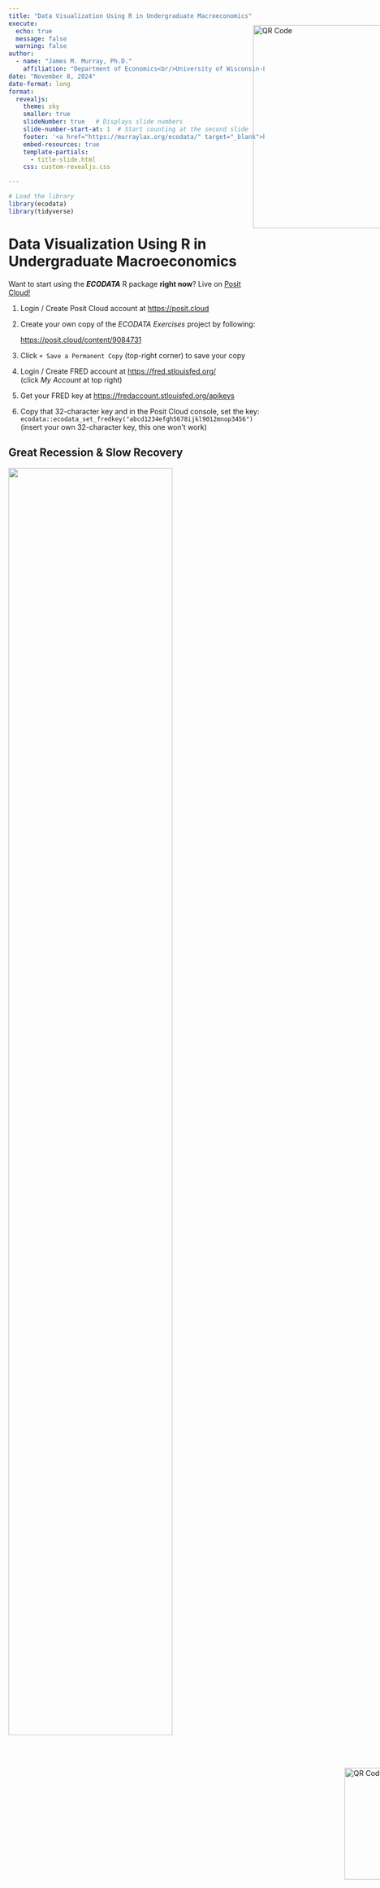 ```yaml
---
title: "Data Visualization Using R in Undergraduate Macroeconomics"
execute:
  echo: true
  message: false
  warning: false
author: 
  - name: "James M. Murray, Ph.D."
    affiliation: "Department of Economics<br/>University of Wisconsin-La Crosse<br/>Email: jmurray@uwlax.edu<p>St. Louis Fed Professors' Conference</p>"
date: "November 8, 2024"
date-format: long
format: 
  revealjs:
    theme: sky
    smaller: true
    slideNumber: true   # Displays slide numbers
    slide-number-start-at: 1  # Start counting at the second slide
    footer: '<a href="https://murraylax.org/ecodata/" target="_blank">https://murraylax.org/ecodata/</a>'
    embed-resources: true
    template-partials:
      - title-slide.html
    css: custom-revealjs.css

---
```


```r
# Load the library
library(ecodata)
library(tidyverse)
```

# Data Visualization Using R in Undergraduate Macroeconomics

Want to start using the ***ECODATA*** R package **right now**? Live on <a href="https://posit.cloud/content/9084731" target="_blank">Posit Cloud!</a>

  1. Login / Create Posit Cloud account at <a href="https://posit.cloud" target="_blank">https://posit.cloud</a>
  
  1. Create your own copy of the *ECODATA Exercises* project by following: <p><a href="https://posit.cloud/content/9084731" target="_blank">https://posit.cloud/content/9084731</a></p>
  
  1. Click `+ Save a Permanent Copy` (top-right corner) to save your copy
  
  1. Login / Create FRED account at <a href="https://fred.stlouisfed.org/" target="_blank">https://fred.stlouisfed.org/</a><br/>(click *My Account* at top right)

  1. Get your FRED key at <a href="https://fredaccount.stlouisfed.org/apikeys" target="_blank">https://fredaccount.stlouisfed.org/apikeys</a>
  
  1. Copy that 32-character key and in the Posit Cloud console, set the key:<br/>
  `ecodata::ecodata_set_fredkey("abcd1234efgh5678ijkl9012mnop3456")`<br/>
  (insert your own 32-character key, this one won't work)

<div style="position:absolute; bottom:230px; right:-150px;">
  <img src="qrcode.png" width="220" alt="QR Code">
</div>

## Great Recession & Slow Recovery

::: {layout-ncol=2}

![](./fred-bad.png){width=80%}

![](./wb-bad-1.png){width=50%}

![](./fred-bad-2.png){width=80%}

![](./wb-bad-2.png){width=50%}

:::

<div style="position:absolute; bottom:110px; right:-135px;">
  <img src="logo.png" width="120" alt="QR Code"><br/>
</div>
<div style="position:absolute; bottom:-55px; right:-150px;">
  <img src="qrcode.png" width="150" alt="QR Code"><br/>
</div>

## The Good, The Bad, and the Ugly

<div style="position:absolute; top:90px; right:-150px;">
  <img src="gbu-flop.png" width="400" alt="QR Code">
</div>
<br/>

### The Good:

  - Student explored data on both FRED and World Bank Data
  
  - Student picked relevant variables, explained it correctly
  
  - Cogent international comparisons of the great recession <br/><br/>

### The Bad:

  - Great interactive data tools can make for poor presentation visual aids
  
  - Time consuming to reproduce - Return to website, select features and time periods, download image, etc.<br/><br/>

### The Ugly:

  - Inconsistent style across FRED and World Bank Data graphs
  
  - Very difficult to see much of the text

<div style="position:absolute; bottom:110px; right:-135px;">
  <img src="logo.png" width="120" alt="QR Code"><br/>
</div>
<div style="position:absolute; bottom:-55px; right:-150px;">
  <img src="qrcode.png" width="150" alt="QR Code"><br/>
</div>

## Introducing the *ECODATA* R Package

  - I created an R package, ***ecodata***, to facilitate visualizing data in undergraduate macroeconomics courses
  
  - Designed for students and novices in R, statistics, and data analysis
  
  - Wrapper for the ***fredr***, ***wbstats***, and ***ggplot2*** packages
  
  - Makes it easy to:
  
    - Download data from Federal Reserve Economic Data (FRED) and World Bank Data
    
    - Produce professional-quality data visualizations
    
    - View descriptions of the data
    
    - Cite sources
    
  - Do everything with 3-4 lines of code
  
  - **Not a substitute** for *fredr*, *wbstats*, or *ggplot2*, nor for exploring data and using interactive tools in FRED and World Bank Data
  
<a href="https://posit.cloud/content/9084731" target="_blank"><strong>Let's Try It Out!</strong></a>
    
<div style="position:absolute; bottom:110px; right:-135px;">
  <img src="logo.png" width="120" alt="QR Code"><br/>
</div>
<div style="position:absolute; bottom:-55px; right:-150px;">
  <img src="qrcode.png" width="150" alt="QR Code"><br/>
</div>

## Fast Example: Two Lines of Code

```r
mydata <- get_ecodata("https://fred.stlouisfed.org/series/MORTGAGE30US")
ggplot_ecodata_ts(mydata, title = "Mortgage Interest Rate - Fixed Rate 30-Year", plot.recessions = TRUE)
```

<div style="position:absolute; bottom:110px; right:-135px;">
  <img src="logo.png" width="120" alt="QR Code"><br/>
</div>
<div style="position:absolute; bottom:-55px; right:-150px;">
  <img src="qrcode.png" width="150" alt="QR Code"><br/>
</div>

## Student Example: Fetch the Data

```r
# Identify what variables I want
# Includes both FRED and World Bank Data sources
variable_sources <- c(
  "https://fred.stlouisfed.org/series/UNRATE",
  "https://fred.stlouisfed.org/series/AURUKM",
  "https://data.worldbank.org/indicator/FP.CPI.TOTL.ZG?locations=US",
  "https://data.worldbank.org/indicator/FP.CPI.TOTL.ZG?locations=GB"
)

# Optionally, provide my own names for the variables
variable_names <- c(
  "Unemployment Rate: United States",
  "Unemployment Rate: United Kingdom",
  "Inflation Rate: United States",
  "Inflation Rate: United Kingdom"
)

# Fetch the data 
mydata <- get_ecodata(variable_sources, variable_names)

# Get only Great Recession + Recovery
mydata <- mydata |>
  filter(Date >= "2007-01-01" & Date <= "2016-12-31")
```

<div style="position:absolute; bottom:110px; right:-135px;">
  <img src="logo.png" width="120" alt="QR Code"><br/>
</div>
<div style="position:absolute; bottom:-55px; right:-150px;">
  <img src="qrcode.png" width="150" alt="QR Code"><br/>
</div>

## Student Example: Plot the Data

```r
ggplot_ecodata_facet(mydata, 
                     ncol = 2, 
                     title = "Unemployment and Inflation in U.S. and U.K.",
                     plot.recession = TRUE)
```

<div style="position:absolute; bottom:110px; right:-135px;">
  <img src="logo.png" width="120" alt="QR Code"><br/>
</div>
<div style="position:absolute; bottom:-55px; right:-150px;">
  <img src="qrcode.png" width="150" alt="QR Code"><br/>
</div>

## Student Example: Data Description

```r
ecodata_description_table(mydata)
```

<div class="scrollable-table">
```r
ecodata_description_table(mydata)
```
</div>

<div style="position:absolute; bottom:110px; right:-135px;">
  <img src="logo.png" width="120" alt="QR Code"><br/>
</div>
<div style="position:absolute; bottom:-55px; right:-150px;">
  <img src="qrcode.png" width="150" alt="QR Code"><br/>
</div>

## Data for All U.S. States

```r
unemployed <- get_ecodata_allstates_fred("https://fred.stlouisfed.org/series/MOUR")
ggplot_ecodata_bar(unemployed,
                   plot_at = "2020-04-01",
                   highest = 10, 
                   highlight = "Illinois",
                   title = "States with Highest Unemployment Rates During COVID")
```


## Documentation 

  - All the documentation: <a href="https://murraylax.org/ecodata/" target="_blank"><strong>https://murraylax.org/ecodata/</strong></a>

  - <a href="https://murraylax.org/ecodata/getting-started.html" target="_blank"><strong>Getting Started Guide</strong></a>

      - Walks through many of the most common uses of the package. 
      
      - Download data for multiple states or countries with ease
      
      - Plots with multiple variables, bar plots
      
      - Data transformations, computing new quantities

  - <a href="https://murraylax.org/ecodata/manual/reference/" target="_blank"><strong>Full reference manual</strong></a>
  
  - Instructional Vignettes
  
      - Focus is learning *macroeconomics*, using data
  
      - Worked-out examples using the package to explore macroeconomic principles

<div style="position:absolute; bottom:110px; right:-135px;">
  <img src="logo.png" width="120" alt="QR Code"><br/>
</div>
<div style="position:absolute; bottom:-55px; right:-150px;">
  <img src="qrcode.png" width="150" alt="QR Code"><br/>
</div>

## Why Scripting Languages?

::: {.columns}

:::: {.column width="57%"}

  - Reproducible: The code is the set of instructions for what you created
  
  - Efficient: Difficult to make the first graph, but it's easy to make the 2nd and 100th graphs!
  
  - Flexible: Can easily change the data, the graph, the labels, etc.
  
::::

:::: {.column width="40%"}

![](./computer.png){width=100%}

::::

:::

  - Used in other courses: R is used in econometrics, statistics, data science, etc.

  - Used in industry, even among those who are not data scientists
  
  - Even more important / relevant with AI
  
    -   AI assistance makes coding more accessible
    
    -   Verification and reproducibility is key with AI-generated content


<div style="position:absolute; bottom:110px; right:-135px;">
  <img src="logo.png" width="120" alt="QR Code"><br/>
</div>
<div style="position:absolute; bottom:-55px; right:-150px;">
  <img src="qrcode.png" width="150" alt="QR Code"><br/>
</div>

## Why Avoid Scripting Languages? 

::: {.columns}

:::: {.column width="57%"}

  - Steep learning curve
  
  - Easy to do the hard things, *but hard to do the easy things*
  
  - ***This is Principles of Macroeconomics, not what I signed up for!*** 

::::

:::: {.column width="40%"}

![](./frustrated.png){width=100%}

::::

:::


**ECODATA Package**

  - Gentle learning curve!
  
  - Easy to do easy things
  
  - Use simple reproducible code to ***analyze macroeconomics principles*** 

<div style="position:absolute; bottom:110px; right:-135px;">
  <img src="logo.png" width="120" alt="QR Code"><br/>
</div>
<div style="position:absolute; bottom:-55px; right:-150px;">
  <img src="qrcode.png" width="150" alt="QR Code"><br/>
</div>

## Why *ECODATA* for Principles of Macroeconomics?

  - Data visualization is a key skill for *everyone*
  
  - Early introduction makes subsequent classes easier
  
  - Data is used throughout the economics discipline, it should be used throughout economics curriculum
  
  - Repeated practice throughout undergraduate degree builds mastery
  
<div style="position:absolute; bottom:110px; right:-135px;">
  <img src="logo.png" width="120" alt="QR Code"><br/>
</div>
<div style="position:absolute; bottom:-55px; right:-150px;">
  <img src="qrcode.png" width="150" alt="QR Code"><br/>
</div>

## Instructional Vignettes

  - <a href="https://murraylax.org/ecodata/supply_demand_housing.html" target="_blank"><strong>Supply and Demand for Housing</strong></a>
  
      - Data on construction prices, new house prices, and housing starts.
      
      - Does a supply and demand model prediction explain the data?

  - <a href="https://murraylax.org/ecodata/exchangerates_interestrates.html" target="_blank"><strong>Exchange Rates and Interest Rates</strong></a>
  
      - Data on exchange rates and interest rates interest rates in U.K. and U.S.
      
      - Does a supply and demand model for currencies explain the data?

  - <a href="https://murraylax.org/ecodata/unemployment_recessions.html" target="_blank"><strong>Unemployment and Recessions</strong></a>
  
      - State and national data on unemployment and during the 2008-2009 recession.
      
  - And I will be making a lot more!

<div style="position:absolute; bottom:110px; right:-135px;">
  <img src="logo.png" width="120" alt="QR Code"><br/>
</div>
<div style="position:absolute; bottom:-55px; right:-150px;">
  <img src="qrcode.png" width="150" alt="QR Code"><br/>
</div>

<!--  

## Best Practices for Principles-Level  
  
  * Show students worked-out examples - See my vignettes!
  
  * Create prompts that require only 1-2 lines of code to answer the question
  
  * Make economics real: Compare theoretical predictions with recent data
  
  * Be mindful of opportunity costs - Do more data analysis means doing less of something else in the class
  
    - I plan on 3 or 4 short assignments for the semester
  
<div style="position:absolute; bottom:-55px; right:-150px;">
  <img src="qrcode.png" width="150" alt="QR Code">
</div>  

## Example

  1. Download data for the U.S. unemployment rate, California unemployment rate, and Wisconsin unemployment rate from FRED, and filter the data to only include the years 2006-2016.

  2. Plot the U.S. unemployment rate from 2006-2016. Describe the behavior of the unemployment rate before, during, and years after the recession. Is the situation back to normal at the end of the recession? What do you notice about economic recoveries?
  
  3. Plot the U.S. unemployment rate along with Wisconin's and California's unemployment rate. What do you notice about the differences in the unemployment rates between these states?

<div style="position:absolute; bottom:-55px; right:-150px;">
  <img src="qrcode.png" width="150" alt="QR Code">
</div>

## Example - \#1: Download Data

```r
data_sources <- c(
  "https://fred.stlouisfed.org/series/UNRATE",
  "https://fred.stlouisfed.org/series/WIUR",
  "https://fred.stlouisfed.org/series/CAUR"
)

variable_names <- c("U.S. Unemployment Rate", "Wisconsin Unemployment Rate", "California Unemployment Rate")

# Download the data
udata <- get_ecodata(data_sources, variable_names)

# Filter for only 2006-2013
udata <- udata |>
  filter(Date >= "2006-01-01", Date <= "2018-12-31")
```

<div style="position:absolute; bottom:-55px; right:-150px;">
  <img src="qrcode.png" width="150" alt="QR Code">
</div>

## Example - \#2: U.S. Unemployment Rate

```r
ggplot_ecodata_ts(udata, 
                  variables = "U.S. Unemployment Rate",
                  title = "U.S. Unemployment Rate",
                  plot.recessions = TRUE)
```

<div style="position:absolute; bottom:-55px; right:-150px;">
  <img src="qrcode.png" width="150" alt="QR Code">
</div>

## Example - \#3: Plot U.S., Wisconsin, and California Unemployment Rates

```r
ggplot_ecodata_ts(udata, title = "Unemployment Rates", plot.recessions = TRUE)
```

<div style="position:absolute; bottom:-55px; right:-150px;">
  <img src="qrcode.png" width="150" alt="QR Code">
</div>

-->

## What Are Your Ideas?

  - Do you have or envision a short low-stakes assignment where students visualize macroeconomic data?
  
  - Answer these questions about one such assignment:
  
    1. What is the macroeconomics concept or theory that students apply?
    
    2. What variables do the students need?
    
    3. What will the students discover?
  
  - Share your ideas! Email: <strong>jmurray@uwlax.edu</strong>
  
  - What me to create instructional vignette around your idea? Let me know!

<br/><br/>  
<h1>Thank you!</h1>

<div style="position:absolute; bottom:110px; right:-135px;">
  <img src="logo.png" width="120" alt="QR Code"><br/>
</div>
<div style="position:absolute; bottom:-55px; right:-150px;">
  <img src="qrcode.png" width="150" alt="QR Code"><br/>
</div>